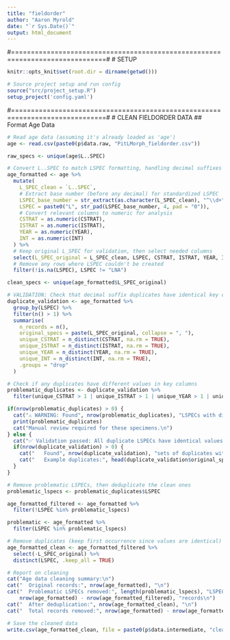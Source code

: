 ```yaml
---
title: "fieldorder"
author: "Aaron Myrold"
date: "`r Sys.Date()`"
output: html_document
---
```


#==============================================================================#
# SETUP
```r
knitr::opts_knit$set(root.dir = dirname(getwd()))
```

```r
# Source project setup and run config
source("src/project_setup.R")
setup_project('config.yaml')
```

#==============================================================================#
# CLEAN FIELDORDER DATA
## Format Age Data
```r
# Read age data (assuming it's already loaded as 'age')
age <- read.csv(paste0(p$data.raw, "PitLMorph_fieldorder.csv"))

raw_specs <- unique(age$L..SPEC)

# Convert L..SPEC to match LSPEC formatting, handling decimal suffixes
age_formatted <- age %>%
  mutate(
    L_SPEC_clean = `L..SPEC`,
    # Extract base number (before any decimal) for standardized LSPEC
    LSPEC_base_number = str_extract(as.character(L_SPEC_clean), "^\\d+"),
    LSPEC = paste0("L", str_pad(LSPEC_base_number, 4, pad = "0")),
    # Convert relevant columns to numeric for analysis
    CSTRAT = as.numeric(CSTRAT),
    ISTRAT = as.numeric(ISTRAT), 
    YEAR = as.numeric(YEAR),
    INT = as.numeric(INT)
  ) %>%
  # Keep original L_SPEC for validation, then select needed columns
  select(L_SPEC_original = L_SPEC_clean, LSPEC, CSTRAT, ISTRAT, YEAR, INT) %>%
  # Remove any rows where LSPEC couldn't be created
  filter(!is.na(LSPEC), LSPEC != "LNA")

clean_specs <- unique(age_formatted$L_SPEC_original)

# VALIDATION: Check that decimal suffix duplicates have identical key column values
duplicate_validation <- age_formatted %>%
  group_by(LSPEC) %>%
  filter(n() > 1) %>%
  summarise(
    n_records = n(),
    original_specs = paste(L_SPEC_original, collapse = ", "),
    unique_CSTRAT = n_distinct(CSTRAT, na.rm = TRUE),
    unique_ISTRAT = n_distinct(ISTRAT, na.rm = TRUE),
    unique_YEAR = n_distinct(YEAR, na.rm = TRUE),
    unique_INT = n_distinct(INT, na.rm = TRUE),
    .groups = "drop"
  )

# Check if any duplicates have different values in key columns
problematic_duplicates <- duplicate_validation %>%
  filter(unique_CSTRAT > 1 | unique_ISTRAT > 1 | unique_YEAR > 1 | unique_INT > 1)

if(nrow(problematic_duplicates) > 0) {
  cat("⚠️ WARNING: Found", nrow(problematic_duplicates), "LSPECs with different values in key columns:\n")
  print(problematic_duplicates)
  cat("Manual review required for these specimens.\n")
} else {
  cat("✅ Validation passed: All duplicate LSPECs have identical values for key columns\n")
  if(nrow(duplicate_validation) > 0) {
    cat("   Found", nrow(duplicate_validation), "sets of duplicates with identical values\n")
    cat("   Example duplicates:", head(duplicate_validation$original_specs, 3), "\n")
  }
}

# Remove problematic LSPECs, then deduplicate the clean ones
problematic_lspecs <- problematic_duplicates$LSPEC

age_formatted_filtered <- age_formatted %>%
  filter(!LSPEC %in% problematic_lspecs)

problematic <- age_formatted %>%
  filter(LSPEC %in% problematic_lspecs)

# Remove duplicates (keep first occurrence since values are identical)
age_formatted_clean <- age_formatted_filtered %>%
  select(-L_SPEC_original) %>%
  distinct(LSPEC, .keep_all = TRUE)

# Report on cleaning
cat("Age data cleaning summary:\n")
cat("  Original records:", nrow(age_formatted), "\n")
cat("  Problematic LSPECs removed:", length(problematic_lspecs), "LSPECs,", 
    nrow(age_formatted) - nrow(age_formatted_filtered), "records\n")
cat("  After deduplication:", nrow(age_formatted_clean), "\n")
cat("  Total records removed:", nrow(age_formatted) - nrow(age_formatted_clean), "\n")

# Save the cleaned data
write.csv(age_formatted_clean, file = paste0(p$data.intermediate, "clean_fieldorder.csv"))

```